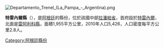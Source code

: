 [[File:Departamento_Trenel_(La_Pampa_-_Argentina).png|right]]
{{Coord|35|41|53|S|64|08|00|W|display=title}}

'''特雷內爾縣'''（{{lang-es|Departamento Trenel}}），是[[阿根廷|阿根廷]]的縣份，位於該國中部[[拉潘帕省|拉潘帕省]]，首府設於[[特雷內爾|特雷內爾]]，北面是[[雷阿利科縣|雷阿利科縣]]，面積1,955平方公里，2010年人口5,426，人口密度每平方公里2.8人。


[[Category:阿根廷縣份|Category:阿根廷縣份]]
{{Argentina-geo-stub}}